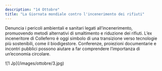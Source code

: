 ```yaml
---
description: "14 Ottobre"
title: "La Giornata mondiale contro l'incenerimento dei rifiuti"
---
```


Denuncia i pericoli ambientali e sanitari legati all’incenerimento, promuovendo metodi alternativi di smaltimento e riduzione dei rifiuti. L’ex inceneritore di Colleferro è oggi simbolo di una transizione verso tecnologie più sostenibili, come il biodigestore. Conferenze, proiezioni documentarie e incontri pubblici possono aiutare a far comprendere l’importanza di un’economia circolare. 
<Frame>
  ![1 Jp](/images/ottobre/3.jpg)
</Frame>
